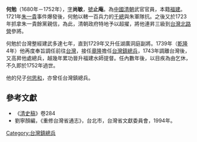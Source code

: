 {{No footnotes|time=2018-08-22T02:52:39+00:00}} 
'''何勉'''（1680年－1752年），[[表字|字]]'''尚敏'''，[[號|號]]'''止庵'''。為[[中國|中國]][[清朝|清朝]]武官官員，本籍[[福建|福建]]。1721年[[朱一貴|朱一貴]]事件爆發後，何勉以轄一百兵力的[[千總|千總]]與朱軍隊抗。之後又於1723年抓拿朱一貴餘黨親信，為此，清朝政府特地予以超擢，將他連昇三級到[[台灣北路營|台灣北路營]]參將。

何勉於台灣整經建武多達七年，直到1729年又升任湖廣洞庭副將。1739年（[[乾隆|乾隆]]4年）他再度奉旨調任前往[[台灣|台灣]]，接任[[章隆|章隆]]擔任[[台灣鎮|台灣鎮]][[總兵|總兵]]，1743年調離台灣後，又高昇他處總兵，越幾年累功晉升福建水師提督。任內數年後，以目疾為由乞休，不久即於1752年過世。

他的兒子[[何思和|何思和]]，亦曾任台灣鎮總兵。

==參考文獻==
*《[[清史稿|清史稿]]》卷284
*劉寧顏編，《重修台灣省通志》，台北市，台灣省文獻委員會，1994年。

{{start box}}
{{s-before|[[朱文|朱文]]}}
{{s-title|[[台灣北路營|台灣北路營]][[參將|參將]]|1723年上任}}
{{s-after|[[靳光瀚|靳光瀚]]}}
{{end box}}
{{start box}}
{{s-before|[[章隆|章隆]]}}
{{s-title|[[台灣鎮總兵|台灣鎮總兵]]|1739年上任}}
{{s-after|[[張天駿|張天駿]]}}
{{end box}}

[[Category:台灣鎮總兵|Category:台灣鎮總兵]]